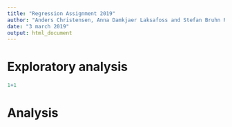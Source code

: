 ```yaml
---
title: "Regression Assignment 2019"
author: "Anders Christensen, Anna Damkjaer Laksafoss and Stefan Bruhn Rasmussen"
date: "3 march 2019"
output: html_document
---
```


# Exploratory analysis

```r
1+1
```


# Analysis